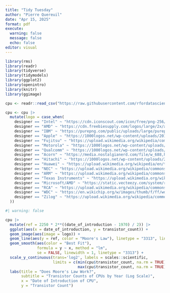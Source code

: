 ```yaml
---
title: "Tidy Tuesday"
author: "Pierre Quereuil"
date: "Apr 15, 2025"
format: pdf
execute: 
  warning: false
  message: false
  echo: false
editor: visual
---
```


```r
library(rms)
library(readr)
library(tidyverse)
library(tidymodels)
library(ggplot2)
library(openintro)    
library(knitr)  
library(ggimage)
```

```r
cpu <- readr::read_csv("https://raw.githubusercontent.com/rfordatascience/tidytuesday/main/data/2019/2019-09-03/cpu.csv")
```

```r
cpu <- cpu |>
  mutate(logo = case_when(
    designer == "Intel" ~ "https://cdn.iconscout.com/icon/free/png-256/free-intel-logo-icon-download-in-svg-png-gif-file-formats--technology-social-media-vol-4-pack-logos-icons-2945009.png?f=webp&w=256",
    designer == "AMD" ~ "https://cdn.freebiesupply.com/logos/large/2x/amd-4-logo-png-transparent.png",
    designer == "IBM" ~ "https://purepng.com/public/uploads/large/purepng.com-ibm-logologobrand-logoiconslogos-251519939176ka7y8.png",
    designer == "Apple" ~ "https://1000logos.net/wp-content/uploads/2016/10/Apple-Logo.png",
    designer == "Fujitsu" ~ "https://upload.wikimedia.org/wikipedia/commons/thumb/5/53/Fujitsu-Logo.svg/2560px-Fujitsu-Logo.svg.png",
    designer == "Motorola" ~ "https://1000logos.net/wp-content/uploads/2017/04/Motorola-Logo.png",
    designer == "Qualcomm" ~ "https://1000logos.net/wp-content/uploads/2020/08/Qualcomm-Logo.png",
    designer == "Acorn" ~ "https://media.nostalgianerd.com/file/w_688,h_240,c_fit,q_80/acorn-logo.png",
    designer == "Hitachi" ~ "https://1000logos.net/wp-content/uploads/2017/12/Hitachi-Logo.png",
    designer == "Huawei" ~ "https://upload.wikimedia.org/wikipedia/en/thumb/0/04/Huawei_Standard_logo.svg/2016px-Huawei_Standard_logo.svg.png",
    designer == "NEC" ~ "https://upload.wikimedia.org/wikipedia/commons/thumb/9/96/NEC_logo.svg/2560px-NEC_logo.svg.png",
    designer == "ARM" ~ "https://upload.wikimedia.org/wikipedia/commons/thumb/7/77/Arm_logo_2017.svg/2560px-Arm_logo_2017.svg.png",
    designer == "Texas Instruments" ~ "https://upload.wikimedia.org/wikipedia/commons/thumb/3/36/Texas_Instruments_logo_2024.svg/330px-Texas_Instruments_logo_2024.svg.png",
    designer == "Microsoft/AMD" ~ "https://static.vecteezy.com/system/resources/previews/027/127/473/non_2x/microsoft-logo-microsoft-icon-transparent-free-png.png",
    designer == "RCA" ~ "https://upload.wikimedia.org/wikipedia/commons/thumb/3/34/RCA_Electronics_logo.svg/2560px-RCA_Electronics_logo.svg.png",
    designer == "WDC" ~ "https://en.wikichip.org/w/images/thumb/f/ff/wdc_logo.svg/200px-wdc_logo.svg.png",
    designer == "Zilog" ~ "https://upload.wikimedia.org/wikipedia/commons/thumb/0/0e/Zilog_logo.svg/1200px-Zilog_logo.svg.png"
  ))
```

```r
#| warning: false

cpu |>
  mutate(ref = 2250 * 2**((date_of_introduction - 1970) / 2)) |>
  ggplot(aes(x = date_of_introduction, y = transistor_count)) + 
  geom_image(aes(image = logo)) +
  geom_line(aes(y = ref, color = "Moore's Law"), linetype = "3313", linewidth = 1) +
  geom_smooth(aes(color = "Best Fit"), 
              formula = y ~ x, method = "lm", 
              se = FALSE, linewidth = 1, linetype = "3313") +
  scale_y_continuous(trans='log2', labels = scales::scientific, 
                     limits = c(min(cpu$transistor_count, na.rm = TRUE), 
                                max(cpu$transistor_count, na.rm = TRUE))) +
  labs(title = "Does Moore's Law Work?", 
       subtitle = "Transistor Counts of CPUs by Year (Log Scale)",
       x = "Date of Introduction of CPU",
       y = "Transistor Count")
```
